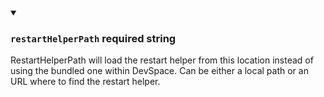 
<details className="config-field" data-expandable="false" open>
<summary>

### `restartHelperPath` <span class="config-field-required" data-required="false">required</span> <span class="config-field-type">string</span> <span class="config-field-default"></span> <span class="config-field-enum"></span>

RestartHelperPath will load the restart helper from this location instead of using the bundled
one within DevSpace. Can be either a local path or an URL where to find the restart helper.

</summary>



</details>
